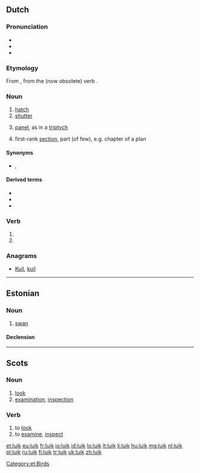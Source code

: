 {{also|Luik}}
==Dutch==

===Pronunciation===
* {{rhymes|œy̯k|lang=nl}}
* {{IPA|lang=nl|/lœyk/}}
* {{audio|Nl-luik.ogg|Audio}}

===Etymology===
From {{etyl|dum|nl}} {{term|luke|lang=dum}}, from the (now obsolete) verb {{term|luiken|lang=nl}}.

===Noun===
{{nl-noun|n|luiken|luikje}}

# [[hatch]]
# [[shutter]]
# {{arts|lang=nl}} [[panel]], as in a [[triptych]]
# {{figuratively|lang=nl}} first-rank [[section]], part (of few), e.g. chapter of a plan

====Synonyms====
* {{sense|shutter}} {{l|nl|blind}}, {{l|nl|blinde}}

====Derived terms====
* {{l|nl|drieluik|g=m}}
* {{l|nl|tweeluik|g=m}}
* {{l|nl|valluik}}

===Verb===
{{head|nl}}

# {{nl-verb form of|p=1|n=sg|t=pres|m=ind|luiken}}
# {{nl-verb form of|m=imp|luiken}}

===Anagrams===
* [[Kuil#Dutch|Kuil]], [[kuil#Dutch|kuil]]

----

==Estonian==

===Noun===
{{et-noun}}

# [[swan]]

====Declension====
{{rfinfl|et|noun}}

[[Category:et:Birds]]

----

==Scots==

===Noun===
{{sco-noun}}

# [[look]]
# [[examination]], [[inspection]]

===Verb===
{{sco-verb|luiks|luikin|luikit|luikit}}

# to [[look]]
# to [[examine]], [[inspect]]

[[et:luik]]
[[eu:luik]]
[[fr:luik]]
[[io:luik]]
[[id:luik]]
[[lo:luik]]
[[lt:luik]]
[[li:luik]]
[[hu:luik]]
[[mg:luik]]
[[nl:luik]]
[[pl:luik]]
[[ru:luik]]
[[fi:luik]]
[[tr:luik]]
[[uk:luik]]
[[zh:luik]]